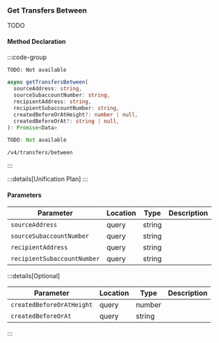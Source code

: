 ### Get Transfers Between

TODO

#### Method Declaration

:::code-group

```python [Python]
TODO: Not available
```

```typescript [TypeScript]
async getTransfersBetween(
  sourceAddress: string,
  sourceSubaccountNumber: string,
  recipientAddress: string,
  recipientSubaccountNumber: string,
  createdBeforeOrAtHeight?: number | null,
  createdBeforeOrAt?: string | null,
): Promise<Data>
```

```rust [Rust]
TODO: Not available
```

```url [API]
/v4/transfers/between
```

:::

:::details[Unification Plan]
:::

#### Parameters

| Parameter                   | Location  | Type    | Description |
| --------------------------- | --------- | ------- | ----------- |
| `sourceAddress`             | query     | string  |             |
| `sourceSubaccountNumber`    | query     | string  |             |
| `recipientAddress`          | query     | string  |             |
| `recipientSubaccountNumber` | query     | string  |             |


:::details[Optional]

| Parameter                       | Location | Type     | Description                                                |
| ------------------------------- | -------- | -------- | ----------- |
| `createdBeforeOrAtHeight`       | query    | number   |             |
| `createdBeforeOrAt`             | query    | string   |             |

:::